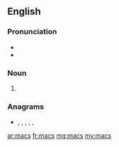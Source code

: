 {{also|Macs}}
==English==

===Pronunciation===
* {{IPA|/mæks/|lang=en}}
* {{homophones|macks|max|lang=en}}

===Noun===
{{head|en|noun plural form}}

# {{plural of|mac|lang=en}}

===Anagrams===
* {{l|en|cams}}, {{l|en|CASM}}, {{l|en|CSMA}}, {{l|en|masc}}, {{l|en|mcas}}, {{l|en|scam}}

[[ar:macs]]
[[fr:macs]]
[[mg:macs]]
[[my:macs]]